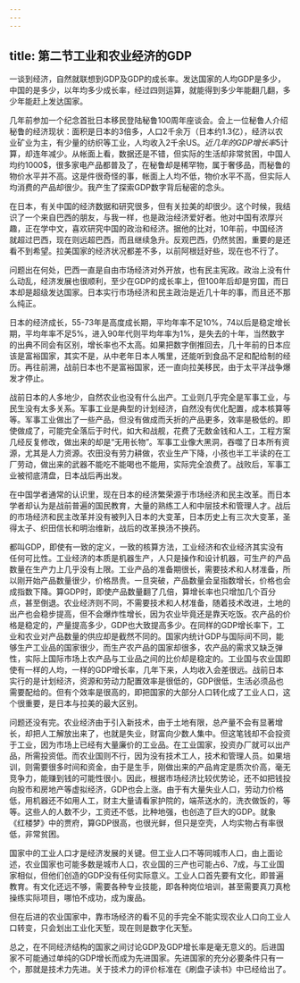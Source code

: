 ```yaml
---
---
---
```

title: 第二节工业和农业经济的GDP
---



一谈到经济，自然就联想到GDP及GDP的成长率。发达国家的人均GDP是多少，中国的是多少，以年均多少成长率，经过四则运算，就能得到多少年能翻几翻，多少年能赶上发达国家。

几年前参加一个纪念首批日本移民登陆秘鲁100周年座谈会。会上一位秘鲁人介绍秘鲁的经济现状：面积是日本的3倍多，人口2千余万（日本约1.3亿），经济以农业矿业为主，有少量的纺织等工业，人均收入2千余US$。近几年的GDP增长率5%左右，但以US$计算，却连年减少。从帐面上看，数据还是不错，但实际的生活却非常贫困，中国人均约1000$，很多家电产品都普及了，在秘鲁却是稀罕物，属于奢侈品，而秘鲁的物价水平并不高。这是件很奇怪的事，帐面上人均不低，物价水平不高，但实际人均消费的产品却很少。我产生了探索GDP数字背后秘密的念头。

在日本，有关中国的经济数据和研究很多，但有关拉美的却很少。这个时候，我结识了一个来自巴西的朋友，与我一样，也是政治经济爱好者。他对中国有浓厚兴趣，正在学中文，喜欢研究中国的政治和经济。据他的比对，10年前，中国经济就超过巴西，现在则远超巴西，而且继续急升。反观巴西，仍然贫困，重要的是还看不到希望。拉美国家的经济状况都差不多，以前阿根廷好些，现在也不行了。

问题出在何处，巴西一直是自由市场经济对外开放，也有民主宪政。政治上没有什么动乱，经济发展也很顺利，至少在GDP的成长率上，但100年后却是穷国，而日本却是超级发达国家。日本实行市场经济和民主政治是近几十年的事，而且还不那么纯正。

日本的经济成长，55-73年是高度成长期，平均年率不足10%，74以后是稳定增长期，平均年率不足5%，进入90年代则平均年率为1%，是失去的十年，当然数字的出典不同会有区别，增长率也不太高。如果把数字倒推回去，几十年前的日本应该是富裕国家，其实不是，从中老年日本人嘴里，还能听到食品不足和配给制的经历。再往前溯，战前日本也不是富裕国家，还一直向拉美移民，由于太平洋战争爆发才停止。

战前日本的人多地少，自然农业也没有什么出产。工业则几乎完全是军事工业，与民生没有太多关系。军事工业是典型的计划经济，自然没有优化配置，成本核算等等。军事工业做出了一些产品，但没有做成而夭折的产品更多，效率是极低的。即使做成了，可能完全落后于时代，如大和战舰，花费了无数金钱和人工，工程方案几经反复修改，做出来的却是“无用长物”。军事工业像大黑洞，吞噬了日本所有资源，尤其是人力资源。农田没有劳力耕做，农业生产下降，小孩也半工半读的在工厂劳动，做出来的武器不能吃不能喝也不能用，实际完全浪费了。战败后，军事工业被彻底清盘，日本战后再出发。

在中国学者通常的认识里，现在日本的经济繁荣源于市场经济和民主改革。而日本学者却认为是战前普遍的国民教育，大量的熟练工人和中层技术和管理人才。战后的市场经济和民主改革并没有被列入日本的大变革，日本历史上有三次大变革，圣得太子、织田信长和明治维新，战后的改革换汤不换药。

都叫GDP，即使有一致的定义，一致的核算方法，工业经济和农业经济其实没有任何可比性。工业经济的本质是机器生产，人只是操作和设计机器，可生产的产品数量在生产力上几乎没有上限。工业产品的准备期很长，需要技术和人材准备，所以刚开始产品数量很少，价格昂贵。一旦突破，产品数量会呈指数增长，价格也会成指数下降。算GDP时，即使产品数量翻了几倍，算增长率也只增加几个百分点，甚至倒退。农业经济则不同，不需要技术和人材准备，随着技术改进，土地的出产也会稳步提高，但不会爆炸性增长，因为农业毕竟还是靠天吃饭。农产品的价格是稳定的，产量提高多少，GDP也大致提高多少。在同样的GDP增长率下，工业和农业对产品数量的供应却是截然不同的。国家内统计GDP与国际间不同，能够生产工业品的国家很少，而生产农产品的国家却很多，农产品的需求又缺乏弹性，实际上国际市场上农产品与工业品之间的比价却是稳定的。工业国与农业国即使有一样的人均，一样的GDP增长率，几年下来，人均收入会差很远。战前日本实行的是计划经济，资源和劳动力配置效率是很低的，GDP很低，生活必须品也需要配给的。但有个效率是很高的，即把国家的大部分人口转化成了工业人口，这个很重要，是日本与拉美的最大区别。

问题还没有完。农业经济由于引入新技术，由于土地有限，总产量不会有显著增长，却把人工解放出来了，也就是失业，财富向少数人集中。但这笔钱却不会投资于工业，因为市场上已经有大量廉价的工业品。在工业国家，投资办厂就可以出产品，所需投资低。而农业国则不行，因为没有技术工人，技术和管理人员。如果培训，则需要很多时间和资金，由于是生手，刚做出来的产品肯定是质次价高，毫无竞争力，能赚到钱的可能性很小。因此，根据市场经济比较优势论，还不如把钱投向股市和房地产等虚拟经济，GDP也会上涨。由于有大量失业人口，劳动力价格低，用机器还不如用人工，财主大量请看家护院的，端茶送水的，洗衣做饭的，等等。这些人的人数不少，工资还不低，比种地强，也创造了巨大的GDP。就象《红楼梦》中的贾府，算GDP很高，也很光鲜，但只是空壳，人均实物占有率很低，非常贫困。

国家中的工业人口才是经济发展的关键。但工业人口不等同城市人口，由上面论述，农业国家也可能多数是城市人口，农业国的三产也可能占6、7成，与工业国家相似，但他们创造的GDP没有任何实际意义。工业人口首先要有文化，即普遍教育。有文化还远不够，需要各种专业技能，即各种岗位培训，甚至需要真刀真枪操练实际项目，哪怕不成功，成为废品。

但在后进的农业国家中，靠市场经济的看不见的手完全不能实现农业人口向工业人口转变，只会划出工业化天堑，现在则是数字化天堑。

总之，在不同经济结构的国家之间讨论GDP及GDP增长率是毫无意义的。后进国家不可能通过单纯的GDP增长而成为先进国家。先进国家的充分必要条件只有一个，那就是技术力先进。关于技术力的评价标准在《刷盘子读书》中已经给出了。